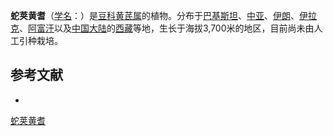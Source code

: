 {{Speciesbox
| name = 蛇荚黄耆
| status = 
| status_system = 
| image =
| genus = Astragalus
| species = ophiocarpus
| authority = Benth.
}}

'''蛇荚黄耆'''（[[学名|学名]]：{{lang|la|''Astragalus ophiocarpus''}}）是[[豆科|豆科]][[黄芪属|黄芪属]]的植物。分布于[[巴基斯坦|巴基斯坦]]、[[中亚|中亚]]、[[伊朗|伊朗]]、[[伊拉克|伊拉克]]、[[阿富汗|阿富汗]]以及[[中国大陆|中国大陆]]的[[西藏|西藏]]等地，生长于海拔3,700米的地区，目前尚未由人工引种栽培。

== 参考文献 ==
<div class="references-small">
* {{cite web| url =http://www.bioinfo.cn/db05/KmzwSpecies.php?action=view&id=15439| title =蛇荚黄耆| work =《中国高等植物数据库全库》| publisher =中国科学院微生物研究所| author =昆明植物研究所| accessdate =2009-02-24| deadurl =yes| archiveurl =https://web.archive.org/web/20160305084403/http://www.bioinfo.cn/db05/KmzwSpecies.php?action=view&id=15439| archivedate =2016-03-05| df =}}
</div>
{{Taxonbar|from=Q2868511}}

[[Category:黄芪属|蛇荚黄耆]]


{{植物小作品}}